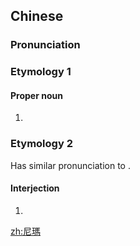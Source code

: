 {{also|尼玛}}
==Chinese==
{{zh-forms|s=尼玛}}
{{wikipedia|lang=zh|尼瑪縣}}

===Pronunciation===
{{zh-pron
|m=nímǎ
|c=nei4 maa5
|cat=pn,n
}}

===Etymology 1===
{{rfe|lang=zh}}

====Proper noun====
# {{w|Nyima County}} {{gloss|a county in the Tibet Autonomous Region}}

===Etymology 2===
Has similar pronunciation to {{zh-l|你媽}}.

====Interjection====
# {{euphemistic form of|lang=zh|你媽}}

[[zh:尼瑪]]